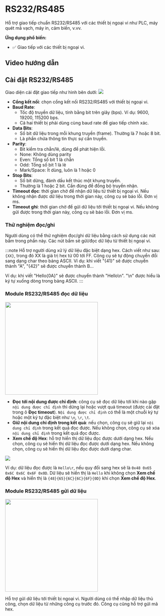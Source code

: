 # RS232/RS485

Hỗ trợ giao tiếp chuẩn RS232/RS485 với các thiết bị ngoại vi như PLC, máy quét mã vạch, máy in, cảm biến, v.vv.

**Ứng dụng phổ biến:**
- :white_check_mark: Giao tiếp với các thiết bị ngoại vi.

## Video hướng dẫn
<VideoPlayer url='/videos/rs232_rs485/rs232_rs485.mp4' youtubeUrl='https://www.youtube.com/watch?v=QiBqWVna-Hg' />

## Cài đặt RS232/RS485
Giao diện cài đặt giao tiếp như hình bên dưới:
<Image src="/images/rs232_rs485/1.PNG"  />

-   **Cổng kết nối**: chọn cổng kết nối RS232/RS485 với thiết bị ngoại vi.
-   **Baud Rate**:
    -   Tốc độ truyền dữ liệu, tính bằng bit trên giây (bps). Ví dụ: 9600, 19200, 115200 bps.
    -   Cả hai thiết bị phải dùng cùng baud rate để giao tiếp chính xác.
-   **Data Bits**:
    -   Số bit dữ liệu trong mỗi khung truyền (frame). Thường là 7 hoặc 8 bit.
    -   Là phần chứa thông tin thực sự cần truyền.
-   **Parity**:
    -   Bit kiểm tra chẵn/lẻ, dùng để phát hiện lỗi.
    -   None: Không dùng parity
    -   Even: Tổng số bit 1 là chẵn
    -   Odd: Tổng số bit 1 là lẻ
    -   Mark/Space: Ít dùng, luôn là 1 hoặc 0
-   **Stop Bits**:
    -   Số bit dừng, đánh dấu kết thúc một khung truyền.
    -   Thường là 1 hoặc 2 bit. Cần đúng để đồng bộ truyền nhận.
-   **Timeout đọc**: thời gian chờ để nhận dữ liệu từ thiết bị ngoại vi. Nếu không nhận được dữ liệu trong thời gian này, công cụ sẽ báo lỗi. Đơn vị ms.
-   **Timeout ghi**: thời gian chờ để gửi dữ liệu tới thiết bị ngoại vi. Nếu không gửi được trong thời gian này, công cụ sẽ báo lỗi. Đơn vị ms.

### Thử nghiệm đọc/ghi
Người dùng có thể thử nghiệm đọc/ghi dữ liệu bằng cách sử dụng các nút bấm trong phần này. Các nút bấm sẽ gửi/đọc dữ liệu từ thiết bị ngoại vi.

:::note
Hỗ trợ người dùng xử lý dữ liệu đặc biệt dạng hex. Cách viết như sau: `{XX}`, trong đó XX là giá trị hex từ 00 tới FF. 
Công cụ sẽ tự động chuyển đổi sang dạng char theo bảng ASCII. Ví dụ: khi viết "\{41\}" sẽ được chuyển thành "A", "\{42\}" sẽ được chuyển thành B...

Ví dụ: khi viết "Hello\{0A\}" sẽ được chuyển thành "Hello\n". "\n" được hiểu là ký tự xuống dòng trong bảng ASCII.
:::

### Module RS232/RS485 đọc dữ liệu

<Image src="/images/rs232_rs485/2.PNG" width='300' />

-   **Đọc tới nội dung được chỉ định**: công cụ sẽ đọc dữ liệu tới khi nào gặp `nội dung được chỉ định` thì dừng lại hoặc vượt quá timeout (được cài đặt trong ô **Đọc timeout**). `Nội dung được chỉ định` có thể là một chuỗi ký tự hoặc một ký tự đặc biệt như `\n`, `\r`, `\t`.
-   **Giữ nội dung chỉ định trong kết quả**: nếu chọn, công cụ sẽ giữ lại `nội dung chỉ định` trong kết quả đọc được. Nếu không chọn, công cụ sẽ xóa `nội dung chỉ định` trong kết quả đọc được.
-   **Xem chế độ Hex**: hỗ trợ hiển thị dữ liệu đọc được dưới dạng hex. Nếu chọn, công cụ sẽ hiển thị dữ liệu đọc được dưới dạng hex. Nếu không chọn, công cụ sẽ hiển thị dữ liệu đọc được dưới dạng char.

<Image src="/images/rs232_rs485/4.PNG" />

Ví dụ: dữ liệu đọc được là `Hello\r`, nếu quy đổi sang hex sẽ là `0x48 0x65 0x6C 0x6C 0x6F 0x0D`. Dữ liệu sẽ hiển thị là `Hello` khi không chọn **Xem chế độ Hex** và hiển thị là `{48}{65}{6C}{6C}{6F}{0D}` khi chọn **Xem chế độ Hex**.

### Module RS232/RS485 gửi dữ liệu

<Image src="/images/rs232_rs485/3.PNG" width='300' />

Hỗ trợ gửi dữ liệu tới thiết bị ngoại vi. Người dùng có thể nhập dữ liệu thủ công, chọn dữ liệu từ những công cụ trước đó. Công cụ cũng hỗ trợ gửi mã hex.